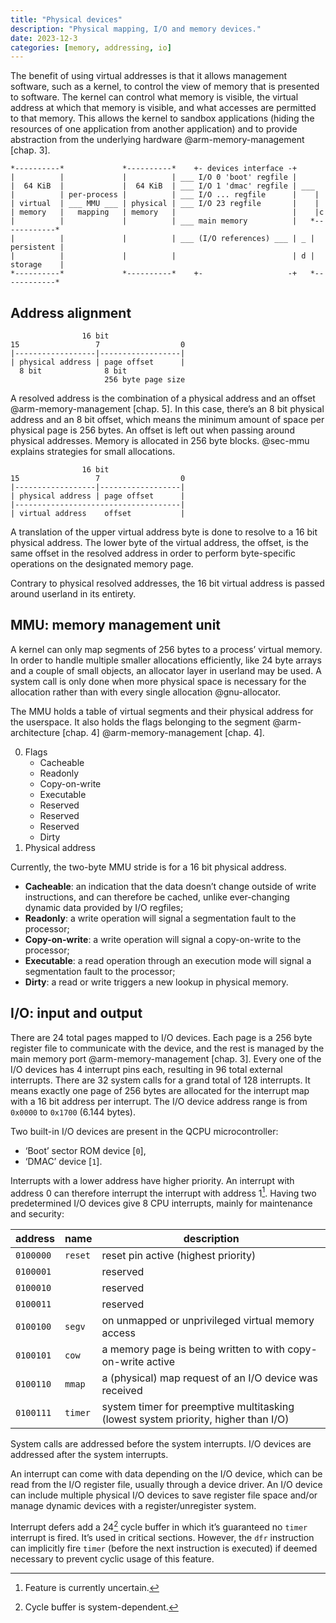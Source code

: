 ```yaml
---
title: "Physical devices"
description: "Physical mapping, I/O and memory devices."
date: 2023-12-3
categories: [memory, addressing, io]
---
```


The benefit of using virtual addresses is that it allows management software,
such as a kernel, to control the view of memory that is presented to software.
The kernel can control what memory is visible, the virtual address at which that
memory is visible, and what accesses are permitted to that memory. This allows
the kernel to sandbox applications (hiding the resources of one application from
another application) and to provide abstraction from the underlying hardware
@arm-memory-management [chap. 3].

```
*----------*             *----------*    +- devices interface -+
|          |             |          | ___ I/O 0 'boot' regfile |
|  64 KiB  |             |  64 KiB  | ___ I/O 1 'dmac' regfile | ___
|          | per-process |          | ___ I/O ... regfile      |    |
| virtual  | ___ MMU ___ | physical | ___ I/O 23 regfile       |    |
| memory   |   mapping   | memory   |                          |    |c
|          |             |          | ___ main memory          |   *------------*
|          |             |          | ___ (I/O references) ___ | _ | persistent |
|          |             |          |                          | d | storage    |
*----------*             *----------*    +-                   -+   *------------*
```

## Address alignment

```
                16 bit
15                 7                  0
|------------------|------------------|
| physical address | page offset      |
  8 bit              8 bit
                     256 byte page size
```

A resolved address is the combination of a physical address and an offset
@arm-memory-management [chap. 5]. In this case, there's an 8 bit physical
address and an 8 bit offset, which means the minimum amount of space per
physical page is 256 bytes. An offset is left out when passing around physical
addresses. Memory is allocated in 256 byte blocks. @sec-mmu explains strategies
for small allocations.

```
                16 bit
15                 7                  0
|------------------|------------------|
| physical address | page offset      |
|-------------------------------------|
| virtual address    offset           |
```

A translation of the upper virtual address byte is done to resolve to a 16 bit
physical address. The lower byte of the virtual address, the offset, is the same
offset in the resolved address in order to perform byte-specific operations on
the designated memory page.

Contrary to physical resolved addresses, the 16 bit virtual address is passed
around userland in its entirety.

## MMU: memory management unit {#sec-mmu}

A kernel can only map segments of 256 bytes to a process' virtual memory. In
order to handle multiple smaller allocations efficiently, like 24 byte arrays
and a couple of small objects, an allocator layer in userland may be used. A
system call is only done when more physical space is necessary for the
allocation rather than with every single allocation @gnu-allocator.

The MMU holds a table of virtual segments and their physical address for the
userspace. It also holds the flags belonging to the segment @arm-architecture
[chap. 4] @arm-memory-management [chap. 4].

0. Flags
    - Cacheable
    - Readonly
    - Copy-on-write
    - Executable
    - Reserved
    - Reserved
    - Reserved
    - Dirty
1. Physical address

Currently, the two-byte MMU stride is for a 16 bit physical address.

* **Cacheable**: an indication that the data doesn't change outside of write
  instructions, and can therefore be cached, unlike ever-changing dynamic data
  provided by I/O regfiles;
* **Readonly**: a write operation will signal a segmentation fault to the
  processor;
* **Copy-on-write**: a write operation will signal a copy-on-write to the
  processor;
* **Executable**: a read operation through an execution mode will signal a
  segmentation fault to the processor;
* **Dirty**: a read or write triggers a new lookup in physical memory.

## I/O: input and output {#sec-io}

There are 24 total pages mapped to I/O devices. Each page is a 256 byte register
file to communicate with the device, and the rest is managed by the main memory
port @arm-memory-management [chap. 3]. Every one of the I/O devices has 4
interrupt pins each, resulting in 96 total external interrupts. There are 32
system calls for a grand total of 128 interrupts. It means exactly one page of
256 bytes are allocated for the interrupt map with a 16 bit address per
interrupt. The I/O device address range is from `0x0000` to `0x1700` (6.144
bytes).

Two built-in I/O devices are present in the QCPU microcontroller:

* 'Boot' sector ROM device [`0`],
* 'DMAC' device [`1`].

Interrupts with a lower address have higher priority. An interrupt with address
0 can therefore interrupt the interrupt with address 1[^1]. Having two
predetermined I/O devices give 8 CPU interrupts, mainly for maintenance and
security:

| address   | name    | description                                                                        |
|-----------+---------+------------------------------------------------------------------------------------|
| `0100000` | `reset` | reset pin active (highest priority)                                                |
| `0100001` |         | reserved                                                                           |
| `0100010` |         | reserved                                                                           |
| `0100011` |         | reserved                                                                           |
| `0100100` | `segv`  | on unmapped or unprivileged virtual memory access                                  |
| `0100101` | `cow`   | a memory page is being written to with copy-on-write active                        |
| `0100110` | `mmap`  | a (physical) map request of an I/O device was received                             |
| `0100111` | `timer` | system timer for preemptive multitasking (lowest system priority, higher than I/O) |

System calls are addressed before the system interrupts. I/O devices are
addressed after the system interrupts.

An interrupt can come with data depending on the I/O device, which can be read
from the I/O register file, usually through a device driver. An I/O device can
include multiple physical I/O devices to save register file space and/or manage
dynamic devices with a register/unregister system.

Interrupt defers add a 24[^2] cycle buffer in which it's guaranteed no `timer`
interrupt is fired. It's used in critical sections. However, the `dfr`
instruction can implicitly fire `timer` (before the next instruction is
executed) if deemed necessary to prevent cyclic usage of this feature.

[^1]: Feature is currently uncertain.
[^2]: Cycle buffer is system-dependent.
